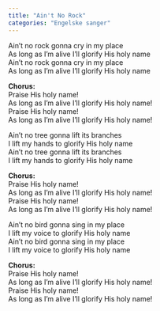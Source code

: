 ```yaml
---
title: "Ain't No Rock"
categories: "Engelske sanger"
---
```


Ain't no rock gonna cry in my place  
As long as I'm alive I'll glorify His holy name  
Ain't no rock gonna cry in my place  
As long as I'm alive I'll glorify His holy name

**Chorus:**  
Praise His holy name!  
As long as I'm alive I'll glorify His holy name!  
Praise His holy name!  
As long as I'm alive I'll glorify His holy name!

Ain't no tree gonna lift its branches  
I lift my hands to glorify His holy name  
Ain't no tree gonna lift its branches  
I lift my hands to glorify His holy name

**Chorus:**  
Praise His holy name!  
As long as I'm alive I'll glorify His holy name!  
Praise His holy name!  
As long as I'm alive I'll glorify His holy name!

Ain't no bird gonna sing in my place  
I lift my voice to glorify His holy name  
Ain't no bird gonna sing in my place  
I lift my voice to glorify His holy name

**Chorus:**  
Praise His holy name!  
As long as I'm alive I'll glorify His holy name!  
Praise His holy name!  
As long as I'm alive I'll glorify His holy name!
